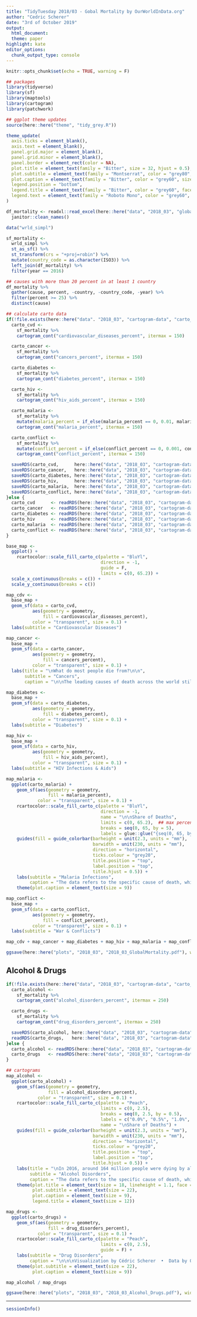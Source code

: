 ```yaml
---
title: "TidyTuesday 2018/03 - Gobal Mortality by OurWorldInData.org"
author: "Cedric Scherer"
date: "3rd of October 2019"
output:
  html_document:
  theme: paper
highlight: kate
editor_options:
  chunk_output_type: console
---
```


```r
knitr::opts_chunk$set(echo = TRUE, warning = F)
```

```r
## packages
library(tidyverse)
library(sf)
library(maptools)
library(cartogram)
library(patchwork)

## ggplot theme updates
source(here::here("theme", "tidy_grey.R"))

theme_update(
  axis.ticks = element_blank(),
  axis.text = element_blank(),
  panel.grid.major = element_blank(),
  panel.grid.minor = element_blank(),
  panel.border = element_rect(color = NA),
  plot.title = element_text(family = "Bitter", size = 32, hjust = 0.5),
  plot.subtitle = element_text(family = "Montserrat", color = "grey80", size = 18, face = "bold", hjust = 0.5, margin = margin(b = 6)),
  plot.caption = element_text(family = "Bitter", color = "grey60", size = 14, hjust = 0.5, lineheight = 1.2),
  legend.position = "bottom",
  legend.title = element_text(family = "Bitter", color = "grey60", face = "bold", size = 14),
  legend.text = element_text(family = "Roboto Mono", color = "grey60", size = 10)
)
```

```r
df_mortality <- readxl::read_excel(here::here("data", "2018_03", "global_mortality.xlsx")) %>%
  janitor::clean_names()

data("wrld_simpl")
```

```r
sf_mortality <-
  wrld_simpl %>%
  st_as_sf() %>%
  st_transform(crs = "+proj=robin") %>% 
  mutate(country_code = as.character(ISO3)) %>%
  left_join(df_mortality) %>%
  filter(year == 2016)

## causes with more than 20 percent in at least 1 country
df_mortality %>%
  gather(cause, percent, -country, -country_code, -year) %>%
  filter(percent >= 25) %>%
  distinct(cause)

## calculate carto data
if(!file.exists(here::here("data". "2018_03", "cartogram-data", "carto_cvd.Rds"))) {
  carto_cvd <-
    sf_mortality %>%
    cartogram_cont("cardiovascular_diseases_percent", itermax = 150)

  carto_cancer <-
    sf_mortality %>%
    cartogram_cont("cancers_percent", itermax = 150)

  carto_diabetes <-
    sf_mortality %>%
    cartogram_cont("diabetes_percent", itermax = 150)

  carto_hiv <-
    sf_mortality %>%
    cartogram_cont("hiv_aids_percent", itermax = 150)

  carto_malaria <-
    sf_mortality %>%
    mutate(malaria_percent = if_else(malaria_percent == 0, 0.01, malaria_percent)) %>%
    cartogram_cont("malaria_percent", itermax = 150)

  carto_conflict <-
    sf_mortality %>%
    mutate(conflict_percent = if_else(conflict_percent == 0, 0.001, conflict_percent)) %>%
    cartogram_cont("conflict_percent", itermax = 150)

  saveRDS(carto_cvd,      here::here("data", "2018_03", "cartogram-data", "carto_cvd.Rds"))
  saveRDS(carto_cancer,   here::here("data", "2018_03", "cartogram-data", "carto_cancer.Rds"))
  saveRDS(carto_diabetes, here::here("data", "2018_03", "cartogram-data", "carto_diabetes.Rds"))
  saveRDS(carto_hiv,      here::here("data", "2018_03", "cartogram-data", "carto_hiv.Rds"))
  saveRDS(carto_malaria,  here::here("data", "2018_03", "cartogram-data", "carto_malaria.Rds"))
  saveRDS(carto_conflict, here::here("data", "2018_03", "cartogram-data", "carto_conflict.Rds"))
}else {
  carto_cvd      <- readRDS(here::here("data", "2018_03", "cartogram-data", "carto_cvd.Rds"))
  carto_cancer   <- readRDS(here::here("data", "2018_03", "cartogram-data", "carto_cancer.Rds"))
  carto_diabetes <- readRDS(here::here("data", "2018_03", "cartogram-data", "carto_diabetes.Rds"))
  carto_hiv      <- readRDS(here::here("data", "2018_03", "cartogram-data", "carto_hiv.Rds"))
  carto_malaria  <- readRDS(here::here("data", "2018_03", "cartogram-data", "carto_malaria.Rds"))
  carto_conflict <- readRDS(here::here("data", "2018_03", "cartogram-data", "carto_conflict.Rds"))
}
```

```r
base_map <-
  ggplot() +
    rcartocolor::scale_fill_carto_c(palette = "BluYl",
                                    direction = -1,
                                    guide = F,
                                    limits = c(0, 65.2)) +
  scale_x_continuous(breaks = c()) +
  scale_y_continuous(breaks = c())

map_cdv <-
  base_map +
  geom_sf(data = carto_cvd,
          aes(geometry = geometry,
              fill = cardiovascular_diseases_percent),
          color = "transparent", size = 0.1) +
  labs(subtitle = "Cardiovascular Diseases")

map_cancer <-
  base_map +
  geom_sf(data = carto_cancer,
          aes(geometry = geometry,
              fill = cancers_percent),
          color = "transparent", size = 0.1) +
  labs(title = "\nWhat do most people die from?\n\n",
       subtitle = "Cancers",
       caption = "\n\nThe leading causes of death across the world still vary significantly.\nThese cartograms show causes of deaths in 2016 that exceeded 20 percent of total deaths in at least 1 country.\n\n")

map_diabetes <-
  base_map +
  geom_sf(data = carto_diabetes,
          aes(geometry = geometry,
              fill = diabetes_percent),
          color = "transparent", size = 0.1) +
  labs(subtitle = "Diabetes")

map_hiv <-
  base_map +
  geom_sf(data = carto_hiv,
          aes(geometry = geometry,
              fill = hiv_aids_percent),
          color = "transparent", size = 0.1) +
  labs(subtitle = "HIV Infections & Aids")

map_malaria <-
  ggplot(carto_malaria) +
    geom_sf(aes(geometry = geometry,
                fill = malaria_percent),
            color = "transparent", size = 0.1) +
    rcartocolor::scale_fill_carto_c(palette = "BluYl",
                                    direction = -1,
                                    name = "\n\nShare of Deaths",
                                    limits = c(0, 65.2),  ## max percent overall
                                    breaks = seq(0, 65, by = 5),
                                    labels = glue::glue("{seq(0, 65, by = 5)}%")) +
    guides(fill = guide_colorbar(barheight = unit(2.3, units = "mm"),  
                                 barwidth = unit(230, units = "mm"),
                                 direction = "horizontal",
                                 ticks.colour = "grey20",
                                 title.position = "top",
                                 label.position = "top",
                                 title.hjust = 0.5)) +
    labs(subtitle = "Malaria Infections",
         caption = "The data refers to the specific cause of death, which is distinguished from risk factors for death, such as air pollution, diet and other lifestyle factors.\n\n\n\nVisualization by Cédric Scherer  •  Data by OurWorldInData.org\n") +
    theme(plot.caption = element_text(size = 9))

map_conflict <-
  base_map +
  geom_sf(data = carto_conflict,
          aes(geometry = geometry,
              fill = conflict_percent),
          color = "transparent", size = 0.1) +
  labs(subtitle = "War & Conflicts")
```

```r
map_cdv + map_cancer + map_diabetes + map_hiv + map_malaria + map_conflict + plot_layout(ncol = 3)

ggsave(here::here("plots", "2018_03", "2018_03_GlobalMortality.pdf"), width = 18, height = 12.5, device = cairo_pdf)
```


## Alcohol & Drugs

```r
if(!file.exists(here::here("data", "2018_03", "cartogram-data", "carto_alcohol.Rds"))) {
  carto_alcohol <-
    sf_mortality %>%
    cartogram_cont("alcohol_disorders_percent", itermax = 250)

  carto_drugs <-
    sf_mortality %>%
    cartogram_cont("drug_disorders_percent", itermax = 250)

  saveRDS(carto_alcohol, here::here("data", "2018_03", "cartogram-data", "carto_alcohol.Rds"))
  readRDS(carto_drugs,   here::here("data", "2018_03", "cartogram-data", "carto_drugs.Rds"))
}else {
  carto_alcohol <- readRDS(here::here("data", "2018_03", "cartogram-data", "carto_alcohol.Rds"))
  carto_drugs   <- readRDS(here::here("data", "2018_03", "cartogram-data", "carto_drugs.Rds"))
}

## cartograms
map_alcohol <-
  ggplot(carto_alcohol) +
    geom_sf(aes(geometry = geometry,
                fill = alcohol_disorders_percent),
            color = "transparent", size = 0.1) +
    rcartocolor::scale_fill_carto_c(palette = "Peach",
                                    limits = c(0, 2.5),
                                    breaks = seq(0, 2.5, by = 0.5),
                                    labels = c("0.0%", "0.5%", "1.0%", "1.5%", "2.0%", "2.5%"),
                                    name = "\nShare of Deaths") +
    guides(fill = guide_colorbar(barheight = unit(2.3, units = "mm"),  
                                 barwidth = unit(230, units = "mm"),
                                 direction = "horizontal",
                                 ticks.colour = "grey20",
                                 title.position = "top",
                                 label.position = "top",
                                 title.hjust = 0.5)) +
    labs(title = "\nIn 2016, around 164 million people were dying by alcohol or drug use disorder.\n\n",
         subtitle = "Alcohol Disorders",
         caption = "The data refers to the specific cause of death, which is distinguished from risk factors for death, such as air pollution, diet and other lifestyle factors.\n\n") +
    theme(plot.title = element_text(size = 18, lineheight = 1.1, face = "plain"),
          plot.subtitle = element_text(size = 22),
          plot.caption = element_text(size = 9),
          legend.title = element_text(size = 12))

map_drugs <-
  ggplot(carto_drugs) +
    geom_sf(aes(geometry = geometry,
                fill = drug_disorders_percent),
            color = "transparent", size = 0.1) +
    rcartocolor::scale_fill_carto_c(palette = "Peach",
                                    limits = c(0, 2.5),
                                    guide = F) +
    labs(subtitle = "Drug Disorders",
         caption = "\n\n\nVisualization by Cédric Scherer  •  Data by OurWorldInData.org\n") +
    theme(plot.subtitle = element_text(size = 22),
          plot.caption = element_text(size = 9))

map_alcohol / map_drugs

ggsave(here::here("plots", "2018_03", "2018_03_Alcohol_Drugs.pdf"), width = 11, height = 14, device = cairo_pdf)
```

***

```r
sessionInfo()
```
